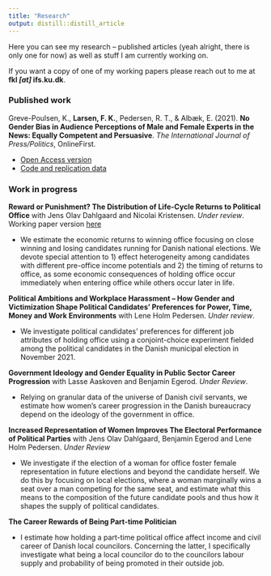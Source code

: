 ```yaml
---
title: "Research"
output: distill::distill_article
---
```



Here you can see my research -- published articles (yeah alright, there is only one for now) as well as stuff I am currently working on.

If you want a copy of one of my working papers please reach out to me at **fkl *[at]* ifs.ku.dk**.



### Published work

Greve-Poulsen, K., **Larsen, F. K.**, Pedersen, R. T., & Albæk, E. (2021). **No Gender Bias in Audience Perceptions of Male and Female Experts in the News: Equally Competent and Persuasive**. *The International Journal of Press/Politics*, OnlineFirst.

* [Open Access version](https://portal.findresearcher.sdu.dk/en/publications/no-gender-bias-in-audience-perceptions-of-male-and-female-experts)
* [Code and replication data](https://t.co/VNDcuQ8Lnz)

<p>

### Work in progress 

__Reward or Punishment? The Distribution of Life-Cycle Returns to Political Office__ with Jens Olav Dahlgaard and Nicolai Kristensen. *Under review*. Working paper version [here](https://www.iza.org/publications/dp/15274/reward-or-punishment-the-distribution-of-life-cycle-returns-to-political-office)


* We estimate the economic returns to winning office focusing on close winning and losing candidates running for Danish national elections. We devote special attention to 1) effect heterogeneity among candidates with different pre-office income potentials and 2) the timing of returns to office, as some economic consequences of holding office occur immediately when entering office while others occur later in life.

<p>

__Political Ambitions and Workplace Harassment -- How Gender and Victimization Shape Political Candidates' Preferences for Power, Time, Money and Work Environments__ with Lene Holm Pedersen. *Under review*.

* We investigate political candidates' preferences for different job attributes of holding office using a conjoint-choice experiment fielded among the political candidates in the Danish municipal election in November 2021.

<p>

__Government Ideology and Gender Equality in Public Sector Career Progression__ with Lasse Aaskoven and Benjamin Egerod. *Under Review*.

* Relying on granular data of the universe of Danish civil servants, we estimate how women’s career progression in the Danish bureaucracy depend on the ideology of the government in office.


<p>

__Increased Representation of Women Improves The Electoral Performance of Political Parties__ with Jens Olav Dahlgaard, Benjamin Egerod and Lene Holm Pedersen. *Under Review*

* We investigate if the election of a woman for office foster female representation in future elections and beyond the candidate herself. We do this by focusing on local elections, where a woman marginally wins a seat over a man competing for the same seat, and estimate what this means to the composition of the future candidate pools and thus how it shapes the supply of political candidates.

<p> 

__The Career Rewards of Being Part-time Politician__

* I estimate how holding a part-time political office affect income and civil career of Danish local councilors. Concerning the latter, I specifically investigate what being a local councilor do to the councilors labour supply and probability of being promoted in their outside job.

